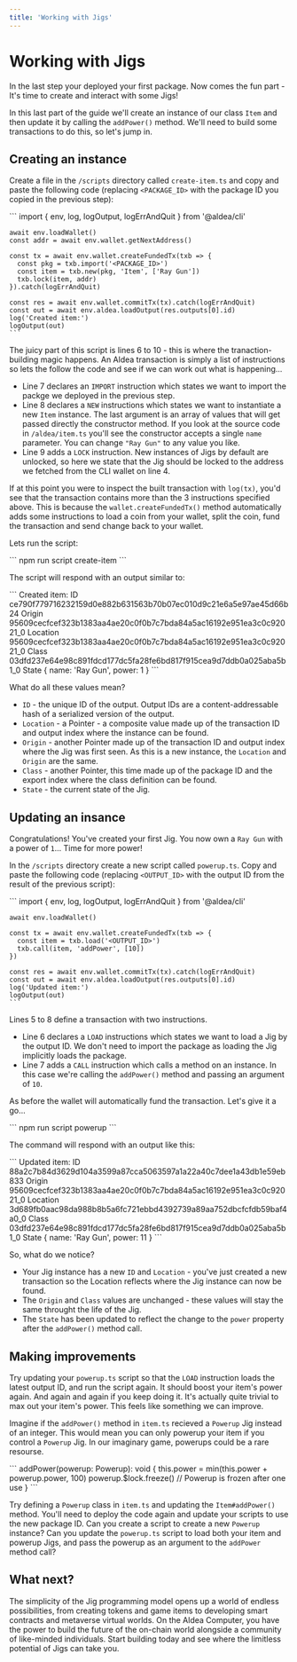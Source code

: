 ```yaml
---
title: 'Working with Jigs'
---
```



# Working with Jigs

In the last step your deployed your first package. Now comes the fun part -  It's time to create and interact with some Jigs!

In this last part of the guide we'll create an instance of our class `Item` and then update it by calling the `addPower()` method. We'll need to build some transactions to do this, so let's jump in.

## Creating an instance

Create a file in the `/scripts` directory called `create-item.ts` and copy and paste the following code (replacing `<PACKAGE_ID>` with the package ID you copied in the previous step):

<CodeContainer lang="ts">
    ```
    import { env, log, logOutput, logErrAndQuit } from '@aldea/cli'

    await env.loadWallet()
    const addr = await env.wallet.getNextAddress()

    const tx = await env.wallet.createFundedTx(txb => {
      const pkg = txb.import('<PACKAGE_ID>')
      const item = txb.new(pkg, 'Item', ['Ray Gun'])
      txb.lock(item, addr)
    }).catch(logErrAndQuit)

    const res = await env.wallet.commitTx(tx).catch(logErrAndQuit)
    const out = await env.aldea.loadOutput(res.outputs[0].id)
    log('Created item:')
    logOutput(out)
    ```
</CodeContainer>

The juicy part of this script is lines 6 to 10 - this is where the tranaction-building magic happens. An Aldea transaction is simply a list of instructions so lets the follow the code and see if we can work out what is happening...

- Line 7 declares an `IMPORT` instruction which states we want to import the packge we deployed in the previous step.
- Line 8 declares a `NEW` instructions which states we want to instantiate a new `Item` instance. The last argument is an array of values that will get passed directly the constructor method. If you look at the source code in `/aldea/item.ts` you'll see the constructor accepts a single `name` parameter. You can change `"Ray Gun"` to any value you like.
- Line 9 adds a `LOCK` instruction. New instances of Jigs by default are unlocked, so here we state that the Jig should be locked to the address we fetched from the CLI wallet on line 4.

If at this point you were to inspect the built transaction with `log(tx)`, you'd see that the transaction contains more than the 3 instructions specified above. This is because the `wallet.createFundedTx()` method automatically adds some instructions to load a coin from your wallet, split the coin, fund the transaction and send change back to your wallet.

Lets run the script:

<CodeContainer lang="bash" lines={false}>
    ```
    npm run script create-item
    ```
</CodeContainer>

The script will respond with an output similar to:

<CodeContainer lang="text" lines={false}>
    ```
    Created item:
    ID       ce790f779716232159d0e882b631563b70b07ec010d9c21e6a5e97ae45d66b24
    Origin   95609cecfcef323b1383aa4ae20c0f0b7c7bda84a5ac16192e951ea3c0c92021_0
    Location 95609cecfcef323b1383aa4ae20c0f0b7c7bda84a5ac16192e951ea3c0c92021_0
    Class    03dfd237e64e98c891fdcd177dc5fa28fe6bd817f915cea9d7ddb0a025aba5b1_0
    State    { name: 'Ray Gun', power: 1 }       
    ```
</CodeContainer>

What do all these values mean?

- `ID` - the unique ID of the output. Output IDs are a content-addressable hash of a serialized version of the output.
- `Location` - a Pointer - a composite value made up of the transaction ID and output index where the instance can be found.
- `Origin` - another Pointer made up of the transaction ID and output index where the Jig was first seen. As this is a new instance, the `Location` and `Origin` are the same.
- `Class` - another Pointer, this time made up of the package ID and the export index where the class definition can be found.
- `State` - the current state of the Jig.

## Updating an insance

Congratulations! You've created your first Jig. You now own a `Ray Gun` with a power of `1`... Time for more power!

In the `/scripts` directory create a new script called `powerup.ts`. Copy and paste the following code (replacing `<OUTPUT_ID>` with the output ID from the result of the previous script):

<CodeContainer lang="ts">
    ```
    import { env, log, logOutput, logErrAndQuit } from '@aldea/cli'

    await env.loadWallet()

    const tx = await env.wallet.createFundedTx(txb => {
      const item = txb.load('<OUTPUT_ID>')
      txb.call(item, 'addPower', [10])
    })

    const res = await env.wallet.commitTx(tx).catch(logErrAndQuit)
    const out = await env.aldea.loadOutput(res.outputs[0].id)
    log('Updated item:')
    logOutput(out)
    ```
</CodeContainer>

Lines 5 to 8 define a transaction with two instructions.

- Line 6 declares a `LOAD` instructions which states we want to load a Jig by the output ID. We don't need to import the package as loading the Jig implicitly loads the package.
- Line 7 adds a `CALL` instruction which calls a method on an instance. In this case we're calling the `addPower()` method and passing an argument of `10`.

As before the wallet will automatically fund the transaction. Let's give it a go...

<CodeContainer lang="bash" lines={false}>
    ```
    npm run script powerup
    ```
</CodeContainer>

The command will respond with an output like this:

<CodeContainer lang="text" lines={false}>
    ```
    Updated item:
    ID       88a2c7b84d3629d104a3599a87cca5063597a1a22a40c7dee1a43db1e59eb833
    Origin   95609cecfcef323b1383aa4ae20c0f0b7c7bda84a5ac16192e951ea3c0c92021_0
    Location 3d689fb0aac98da988b8b5a6fc721ebbd4392739a89aa752dbcfcfdb59baf4a0_0
    Class    03dfd237e64e98c891fdcd177dc5fa28fe6bd817f915cea9d7ddb0a025aba5b1_0
    State    { name: 'Ray Gun', power: 11 }       
    ```
</CodeContainer>

So, what do we notice?

- Your Jig instance has a new `ID` and `Location` - you've just created a new transaction so the Location reflects where the Jig instance can now be found.
- The `Origin` and `Class` values are unchanged - these values will stay the same throught the life of the Jig.
- The `State` has been updated to reflect the change to the `power` property after the `addPower()` method call.

## Making improvements

Try updating your `powerup.ts` script so that the `LOAD` instruction loads the latest output ID, and run the script again. It should boost your item's power again. And again and again if you keep doing it. It's actually quite trivial to max out your item's power. This feels like something we can improve.

Imagine if the `addPower()` method in `item.ts` recieved a `Powerup` Jig instead of an integer. This would mean you can only powerup your item if you control a `Powerup` Jig. In our imaginary game, powerups could be a rare resourse.

<CodeContainer lang="ts">
    ```
    addPower(powerup: Powerup): void {
      this.power = min(this.power + powerup.power, 100)
      powerup.$lock.freeze() // Powerup is frozen after one use
    }
    ```
</CodeContainer>

Try defining a `Powerup` class in `item.ts` and updating the `Item#addPower()` method. You'll need to deploy the code again and update your scripts to use the new package ID. Can you create a script to create a new `Powerup` instance? Can you update the `powerup.ts` script to load both your item and powerup Jigs, and pass the powerup as an argument to the `addPower` method call?

## What next?

The simplicity of the Jig programming model opens up a world of endless possibilities, from creating tokens and game items to developing smart contracts and metaverse virtual worlds. On the Aldea Computer, you have the power to build the future of the on-chain world alongside a community of like-minded individuals. Start building today and see where the limitless potential of Jigs can take you.